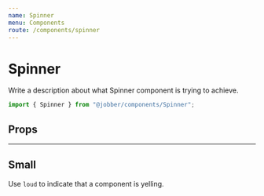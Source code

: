 ```yaml
---
name: Spinner
menu: Components
route: /components/spinner
---
```



# Spinner

<ComponentStatus stage="pre" responsive="no" accessible="no" />

Write a description about what Spinner component is trying to achieve.

```ts
import { Spinner } from "@jobber/components/Spinner";
```

<Playground>
  <Spinner />
</Playground>

## Props

<Props of={Spinner} />

---

<!--
  It is not necessary to provide an example of each prop. Use usage examples to
  highlight key features of a component or particular considerations.

  See `Button.mdx` for a good example of this.
-->

## Small

Use `loud` to indicate that a component is yelling.

<Playground>
  <Spinner />
</Playground>
